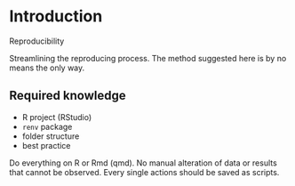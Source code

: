 # Introduction

Reproducibility

Streamlining the reproducing process. The method suggested here is by no means the only way.


## Required knowledge

+ R project (RStudio)
+ `renv` package
+ folder structure
+ best practice


Do everything on R or Rmd (qmd). No manual alteration of data or results that cannot be observed. Every single actions should be saved as scripts.  